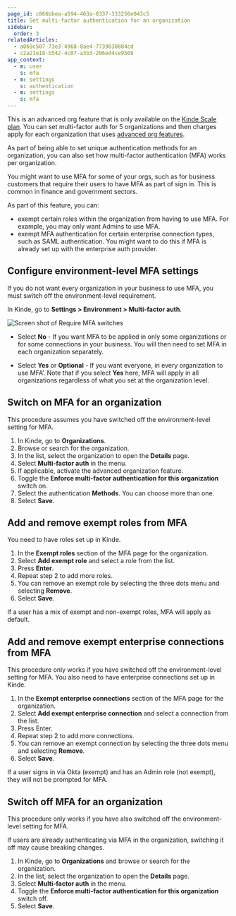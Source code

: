 ```yaml
---
page_id: c866bbea-a594-463a-8337-333256e043c5
title: Set multi-factor authentication for an organization
sidebar:
  order: 3
relatedArticles:
  - a069c507-73e3-4968-8ae4-7739030884cd
  - c2a21e18-b542-4c07-a3b3-206ed4ce9508
app_context:
  - m: user
    s: mfa
  - m: settings
    s: authentication
  - m: settings
    s: mfa
---
```

<Aside type="upgrade">

This is an advanced org feature that is only available on the [Kinde Scale plan](https://kinde.com/pricing/). You can set multi-factor auth for 5 organizations and then charges apply for each organization that uses [advanced org features](/authenticate/custom-configurations/advanced-organization/).

</Aside>

As part of being able to set unique authentication methods for an organization, you can also set how multi-factor authentication (MFA) works per organization. 

You might want to use MFA for some of your orgs, such as for business customers that require their users to have MFA as part of sign in. This is common in finance and government sectors.

As part of this feature, you can:

- exempt certain roles within the organization from having to use MFA. For example, you may only want Admins to use MFA.
- exempt MFA authentication for certain enterprise connection types, such as SAML authentication. You might want to do this if MFA is already set up with the enterprise auth provider.

## Configure environment-level MFA settings

If you do not want every organization in your business to use MFA, you must switch off the environment-level requirement.

In Kinde, go to **Settings > Environment > Multi-factor auth**.

![Screen shot of Require MFA switches](https://imagedelivery.net/skPPZTHzSlcslvHjesZQcQ/78708a19-58c6-4cdd-a1e7-0c34c88dfb00/public)

- Select **No** - If you want MFA to be applied in only some organizations or for some connections in your business. You will then need to set MFA in each organization separately.

- Select **Yes** or **Optional** - If you want everyone, in every organization to use MFA’. Note that if you select **Yes** here, MFA will apply in all organizations regardless of what you set at the organization level.

## Switch on MFA for an organization

This procedure assumes you have switched off the environment-level setting for MFA.  

1. In Kinde, go to **Organizations**.
2. Browse or search for the organization.
3. In the list, select the organization to open the **Details** page. 
4. Select **Multi-factor auth** in the menu.
5. If applicable, activate the advanced organization feature.
6. Toggle the **Enforce multi-factor authentication for this organization** switch on.
7. Select the authentication **Methods**. You can choose more than one.
8. Select **Save**. 

## Add and remove exempt roles from MFA

You need to have roles set up in Kinde.

1. In the **Exempt roles** section of the MFA page for the organization.
2. Select **Add exempt role** and select a role from the list.
3. Press **Enter**.
4. Repeat step 2 to add more roles. 
5. You can remove an exempt role by selecting the three dots menu and selecting **Remove**.
6. Select **Save**.

If a user has a mix of exempt and non-exempt roles, MFA will apply as default.

## Add and remove exempt enterprise connections from MFA

This procedure only works if you have switched off the environment-level setting for MFA. You also need to have enterprise connections set up in Kinde.

1. In the **Exempt enterprise connections** section of the MFA page for the organization.
2. Select **Add exempt enterprise connection** and select a connection from the list.
3. Press Enter.
4. Repeat step 2 to add more connections. 
5. You can remove an exempt connection by selecting the three dots menu and selecting **Remove**.
6. Select **Save**.

If a user signs in via Okta (exempt) and has an Admin role (not exempt), they will not be prompted for MFA.

## Switch off MFA for an organization

This procedure only works if you have also switched off the environment-level setting for MFA.

<Aside type="warning">

If users are already authenticating via MFA in the organization, switching it off may cause breaking changes.

</Aside>

1. In Kinde, go to **Organizations** and browse or search for the organization.
2. In the list, select the organization to open the **Details** page. 
3. Select **Multi-factor auth** in the menu.
4. Toggle the **Enforce multi-factor authentication for this organization** switch off.
5. Select **Save**.


